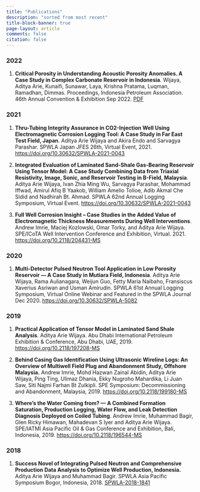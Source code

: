 ```yaml
---
title: "Publications"
description: "sorted from most recent"
title-block-banner: true
page-layout: article
comments: false
citation: false
---
```


### 2022
1. **Critical Porosity in Understanding Acoustic Porosity Anomalies. A Case Study in Complex Carbonate Reservoir in Indonesia**. Wijaya, Aditya Arie, Kunaifi, Sunawar,  Laya, Krishna Pratama, Luqman, Ramadhan, Dimmas. Proceedings, Indonesia Petroleum Association. 46th Annual Convention & Exhibition Sep 2022. [PDF](papers/IPA22-G-23.pdf)

### 2021
1. **Thru-Tubing Integrity Assurance in CO2-Injection Well Using Electromagnetic Corrosion Logging Tool: A Case Study in Far East Test Field, Japan**. Aditya Arie Wijaya and Akira Endo and Sarvagya Parashar. SPWLA Japan JFES 26th, Virtual Event, 2021. [https://doi.org/10.30632/SPWLA-2021-0043](https://onepetro.org/SPWLAALS/proceedings-abstract/SPWLA21/2-SPWLA21/D021S014R002/463011)

1. **Integrated Evaluation of Laminated Sand-Shale Gas-Bearing Reservoir Using Tensor Model: A Case Study Combining Data from Triaxial Resistivity, Image, Sonic, and Reservoir Testing in B-Field, Malaysia**. Aditya Arie Wijaya, Ivan Zhia Ming Wu, Sarvagya Parashar, Mohammad Iffwad, Amirul Afiq B Yaakob, William Amelio Tolioe, Adib Akmal Che Sidid and Nadhirah Bt. Ahmad. SPWLA 62nd Annual Logging Symposium, Virtual Event. [https://doi.org/10.30632/SPWLA-2021-0043](https://onepetro.org/SPWLAALS/proceedings-abstract/SPWLA21/2-SPWLA21/D021S014R002/463011)

1. **Full Well Corrosion Insight – Case Studies in the Added Value of Electromagnetic Thickness Measurements During Well Interventions**. Andrew Imrie, Maciej Kozlowski, Omar Torky, and Aditya Arie Wijaya. SPE/ICoTA Well Intervention Conference and Exhibition, Virtual. 2021. [https://doi.org/10.2118/204431-MS](https://onepetro.org/SPECTWI/proceedings-abstract/21CTWI/3-21CTWI/D031S005R002/460489#.YE9-oUb5AAQ)

### 2020
1. **Multi-Detector Pulsed Neutron Tool Application in Low Porosity Reservoir — A Case Study in Mutiara Field, Indonesia**. Aditya Arie Wijaya, Rama Aulianagara, Weijun Guo, Fetty Maria Naibaho, Fransiscus Xaverius Asriwan and Usman Amirudin. SPWLA 61st Annual Logging Symposium, Virtual Online Webinar and    Featured in the SPWLA Journal Dec 2020. [https://doi.org/10.30632/SPWLA-5082](https://onepetro.org/SPWLAALS/proceedings-abstract/SPWLA20/15-SPWLA20/D153S011R002/445732)

### 2019
1. **Practical Application of Tensor Model in Laminated Sand Shale Analysis**. Aditya Arie Wijaya. Abu Dhabi International Petroleum Exhibition & Conference, Abu Dhabi, UAE, 2019. [https://doi.org/10.2118/197208-MS](https://onepetro.org/SPEADIP/proceedings-abstract/19ADIP/4-19ADIP/D041S111R004/216765?redirectedFrom=PDF)

1. **Behind Casing Gas Identification Using Ultrasonic Wireline Logs: An Overview of Multiwell Field Plug and Abandonment Study, Offshore Malaysia.** Andrew Imrie, Mohd Hazwan Zainal Abidin, Aditya Arie Wijaya, Ping Ting, Ulimaz Dhania, Ekky Nugroho Mahardika, Li Juan Saw, Siti Najmi Farhan Bt Zulkipli. SPE Symposium: Decommissioning and Abandonment, Malaysia, 2019. [https://doi.org/10.2118/199180-MS](https://onepetro.org/SPESM02/proceedings-abstract/20SM02/2-20SM02/D021S004R004/219482?redirectedFrom=PDF)

1. **Where’s the Water Coming from? — A Combined Formation Saturation, Production Logging, Water Flow, and Leak Detection Diagnosis Deployed on Coiled Tubing**. Andrew Imrie, Muhammad Bagir, Glen Ricky Himawan, Mahadevan S Iyer and Aditya Arie Wijaya. SPE/IATMI Asia Pacific Oil & Gas Conference and Exhibition, Bali, Indonesia, 2019. [https://doi.org/10.2118/196544-MS](https://onepetro.org/SPEAPOG/proceedings-abstract/19APOG/1-19APOG/D011S006R001/217327?redirectedFrom=PDF)

### 2018
1. **Success Novel of Integrating Pulsed Neutron and Comprehensive Production Data Analysis to Optimize Well Production, Indonesia.** Aditya Arie Wijaya and Muhammad Bagir. SPWLA Asia Pacific Symposium Bogor, Indonesia, 2018. [SPWLA-2018-1841](https://onepetro.org/SPWLAAPTS/proceedings-abstract/APTS18/All-APTS18/SPWLA-2018-1841/28836)









